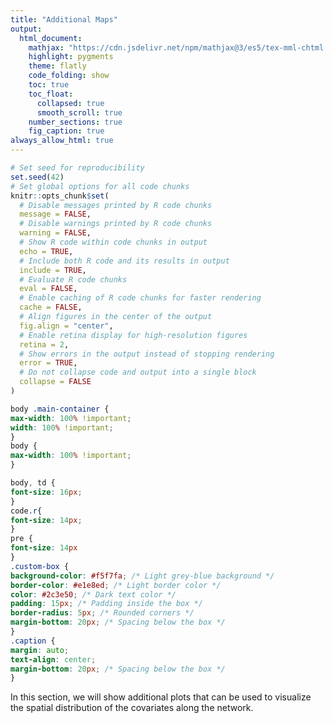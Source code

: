 ```yaml
---
title: "Additional Maps"
output:
  html_document:
    mathjax: "https://cdn.jsdelivr.net/npm/mathjax@3/es5/tex-mml-chtml.js"
    highlight: pygments
    theme: flatly
    code_folding: show
    toc: true
    toc_float:
      collapsed: true
      smooth_scroll: true
    number_sections: true
    fig_caption: true
always_allow_html: true
---
```

```r
# Set seed for reproducibility
set.seed(42) 
# Set global options for all code chunks
knitr::opts_chunk$set(
  # Disable messages printed by R code chunks
  message = FALSE,    
  # Disable warnings printed by R code chunks
  warning = FALSE,    
  # Show R code within code chunks in output
  echo = TRUE,        
  # Include both R code and its results in output
  include = TRUE,     
  # Evaluate R code chunks
  eval = FALSE,       
  # Enable caching of R code chunks for faster rendering
  cache = FALSE,      
  # Align figures in the center of the output
  fig.align = "center",
  # Enable retina display for high-resolution figures
  retina = 2,
  # Show errors in the output instead of stopping rendering
  error = TRUE,
  # Do not collapse code and output into a single block
  collapse = FALSE
)
```

```css
body .main-container {
max-width: 100% !important;
width: 100% !important;
}
body {
max-width: 100% !important;
}

body, td {
font-size: 16px;
}
code.r{
font-size: 14px;
}
pre {
font-size: 14px
}
.custom-box {
background-color: #f5f7fa; /* Light grey-blue background */
border-color: #e1e8ed; /* Light border color */
color: #2c3e50; /* Dark text color */
padding: 15px; /* Padding inside the box */
border-radius: 5px; /* Rounded corners */
margin-bottom: 20px; /* Spacing below the box */
}
.caption {
margin: auto;
text-align: center;
margin-bottom: 20px; /* Spacing below the box */
}
```

In this section, we will show additional plots that can be used to visualize the spatial distribution of the covariates along the network.

